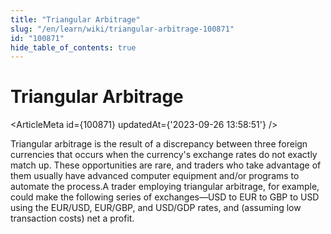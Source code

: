 ```yaml
---
title: "Triangular Arbitrage"
slug: "/en/learn/wiki/triangular-arbitrage-100871"
id: "100871"
hide_table_of_contents: true
---
```



# Triangular Arbitrage

<ArticleMeta id={100871} updatedAt={'2023-09-26 13:58:51'} />
<div className='border-solid border-b border-t-0 my-4 border-[var(--ifm-color-gray-300)]' />

Triangular arbitrage is the result of a discrepancy between three foreign currencies that occurs when the currency's exchange rates do not exactly match up. These opportunities are rare, and traders who take advantage of them usually have advanced computer equipment and/or programs to automate the process.A trader employing triangular arbitrage, for example, could make the following series of exchanges—USD to EUR to GBP to USD using the EUR/USD, EUR/GBP, and USD/GDP rates, and (assuming low transaction costs) net a profit.

